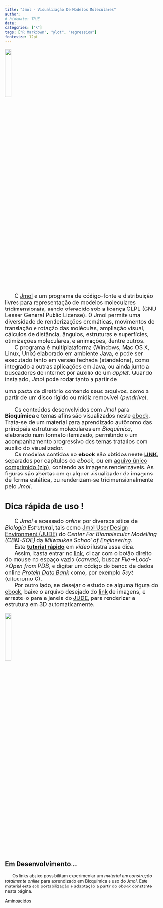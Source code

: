 ```yaml
---
title: "Jmol - Visualização De Modelos Moleculares"
author: 
# hidedate: TRUE
date:  
categories: ["R"]
tags: ["R Markdown", "plot", "regression"]
fontesize: 12pt
---
```


<!-- Google tag (gtag.js) -->
<script async src="https://www.googletagmanager.com/gtag/js?id=G-S1L73VGCG5"></script>
<script>
  window.dataLayer = window.dataLayer || [];
  function gtag(){dataLayer.push(arguments);}
  gtag('js', new Date());

  gtag('config', 'G-S1L73VGCG5');
</script>

<font size="4">

![](jmol.png){width=20%}

|       O [Jmol](http://jmol.sourceforge.net/) é um programa de código-fonte e distribuição livres para representação de modelos moleculares tridimensionais, sendo oferecido sob a licença GLPL (GNU Lesser General Public License). O Jmol permite uma diversidade de renderizações cromáticas, movimentos de translação e rotação das moléculas, ampliação visual, cálculos de distância, ângulos, estruturas e superfícies, otimizações moleculares, e animações, dentre outros.

|       O programa é multiplataforma (Windows, Mac OS X, Linux, Unix) elaborado em ambiente Java, e pode ser executado tanto em versão fechada (standalone), como integrado a outras aplicações em Java, ou ainda junto a buscadores de internet por auxílio de um *applet.* Quando instalado, *Jmol* pode rodar tanto a partir de
uma pasta de diretório contendo seus arquivos, como a partir de um disco rígido ou mídia removível (*pendrive*).

|       Os conteúdos desenvolvidos com *Jmol* para **Bioquímica** e temas afins são visualizados neste [ebook](.\BioqEstrutJmol.pdf). Trata-se de um material para aprendizado autônomo das principais estruturas moleculares em *Bioquímica*, elaborado num formato itemizado, permitindo o um acompanhamento progressivo dos temas tratados com auxílio do visualizador.

|       Os modelos contidos no **ebook** são obtidos neste [**LINK**](.\figBook\figuras.html), separados por capítulos do *ebook*, ou em [aquivo único comprimido (zip)](.\figBook\figBook.zip), contendo as imagens renderizáveis. As figuras são abertas em qualquer visualizador de imagens de forma estática, ou renderizam-se tridimensionalmente pelo *Jmol*.


## Dica rápida de uso ! ## 

|       O *Jmol* é acessado *online* por diversos sítios de *Biologia Estrutura*l, tais como [Jmol User Design Environment (JUDE)](https://cbm.msoe.edu/modelingResources/jmolUserDesignEnvironment/#forward){target="\_blank"} do *Center For Biomolecular Modelling (CBM-SOE)* da *Milwaukee School of Engineering*.

|       Este [**tutorial rápido**](https://youtu.be/NnO4oytvvjk){target="\_blank"} em *vídeo* ilustra essa dica.

|       Assim, basta entrar no [link](https://cbm.msoe.edu/modelingResources/jmolUserDesignEnvironment/#forward){target="\_blank"}, clicar com o botão direito do mouse no espaço vazio (*canvas*), buscar *File->Load->Open from PDB*, e digitar um código do banco de dados online [*Protein Data Bank*](https://www.rcsb.org/) como, por exemplo *5cyt* (citocromo C).
|       Por outro lado, se desejar o estudo de alguma figura do [ebook](.\BioqEstrutJmol.pdf), baixe o arquivo desejado do  [link](.\figBook\figuras.html) de imagens, e arraste-o para a janela do [JUDE](https://cbm.msoe.edu/modelingResources/jmolUserDesignEnvironment/#forward), para renderizar a estrutura em 3D automaticamente.

![](jmol2.png){width=20%}


</font>

## Em Desenvolvimento...
|       Os links abaixo possibilitam experimentar um *material em construção totalmente online* para aprendizado em Bioquímica e uso do *Jmol*. Este material está sob portabilização e adaptação a partir do *ebook* constante nesta página.

[Aminoácidos](.\JmolQuarto\aminoacid.html)



